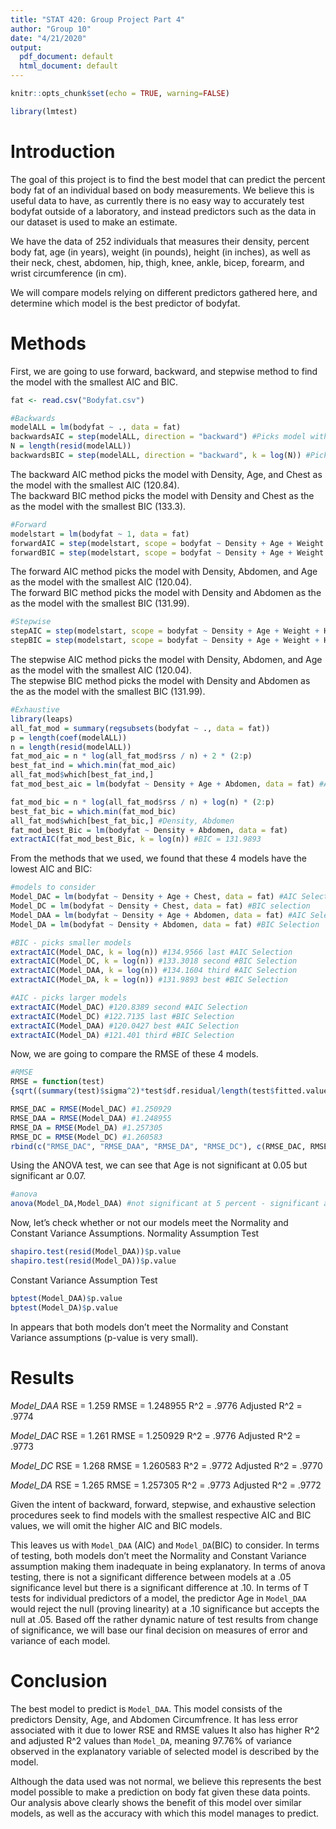 ```yaml
---
title: "STAT 420: Group Project Part 4"
author: "Group 10"
date: "4/21/2020"
output:
  pdf_document: default
  html_document: default
---
```


```r
knitr::opts_chunk$set(echo = TRUE, warning=FALSE)
```
```r
library(lmtest)
```

# Introduction
The goal of this project is to find the best model that can predict the percent body fat of an individual based on body measurements. We believe this is useful data to have, as currently there is no easy way to accurately test bodyfat outside of a laboratory, and instead predictors such as the data in our dataset is used to make an estimate. 


We have the data of 252 individuals that measures their density, percent body fat, age (in years), weight (in pounds), height (in inches), as well as their neck, chest, abdomen, hip, thigh, knee, ankle, bicep, forearm, and wrist circumference (in cm).  

We will compare models relying on different predictors gathered here, and determine which model is the best predictor of bodyfat. 


# Methods
First, we are going to use forward, backward, and stepwise method to find the model with the smallest AIC and BIC.
```r
fat <- read.csv("Bodyfat.csv")

#Backwards 
modelALL = lm(bodyfat ~ ., data = fat)
backwardsAIC = step(modelALL, direction = "backward") #Picks model with predictors Density Age and Chest #AIC = 120.84
N = length(resid(modelALL))
backwardsBIC = step(modelALL, direction = "backward", k = log(N)) #Picks Density and Chest #BIC= 133.3
```
The backward AIC method picks the model with Density, Age, and Chest as the model with the smallest AIC (120.84).  
The backward BIC method picks the model with Density and Chest as the as the model with the smallest BIC (133.3).

```r
#Forward
modelstart = lm(bodyfat ~ 1, data = fat)
forwardAIC = step(modelstart, scope = bodyfat ~ Density + Age + Weight + Height + Neck + Chest + Abdomen + Hip + Thigh + Knee + Ankle + Biceps + Forearm, direction = "forward") #Chooses model with parameters Density Abdomen and Age #AIC = 120.04
forwardBIC = step(modelstart, scope = bodyfat ~ Density + Age + Weight + Height + Neck + Chest + Abdomen + Hip + Thigh + Knee + Ankle + Biceps + Forearm, direction = "forward", k = log(N)) #Chooses model with parameters Density and Abdomen #BIC = 131.99
```
The forward AIC method picks the model with Density, Abdomen, and Age as the model with the smallest AIC (120.04).  
The forward BIC method picks the model with Density and Abdomen as the as the model with the smallest BIC (131.99).

```r
#Stepwise 
stepAIC = step(modelstart, scope = bodyfat ~ Density + Age + Weight + Height + Neck + Chest + Abdomen + Hip + Thigh + Knee + Ankle + Biceps + Forearm, direction = "both") #Model includes predictors Density, Age, Abdomen AIC = 120.04
stepBIC = step(modelstart, scope = bodyfat ~ Density + Age + Weight + Height + Neck + Chest + Abdomen + Hip + Thigh + Knee + Ankle + Biceps + Forearm, direction = "both", k = log(N)) #Density and Abdomen BIC = 131.99
```
The stepwise AIC method picks the model with Density, Abdomen, and Age as the model with the smallest AIC (120.04).  
The stepwise BIC method picks the model with Density and Abdomen as the as the model with the smallest BIC (131.99).

```r
#Exhaustive
library(leaps)
all_fat_mod = summary(regsubsets(bodyfat ~ ., data = fat))
p = length(coef(modelALL))
n = length(resid(modelALL))
fat_mod_aic = n * log(all_fat_mod$rss / n) + 2 * (2:p)
best_fat_ind = which.min(fat_mod_aic)
all_fat_mod$which[best_fat_ind,]
fat_mod_best_aic = lm(bodyfat ~ Density + Age + Abdomen, data = fat) #AIC = 120.0427

fat_mod_bic = n * log(all_fat_mod$rss / n) + log(n) * (2:p)
best_fat_bic = which.min(fat_mod_bic)
all_fat_mod$which[best_fat_bic,] #Density, Abdomen 
fat_mod_best_Bic = lm(bodyfat ~ Density + Abdomen, data = fat) 
extractAIC(fat_mod_best_Bic, k = log(n)) #BIC = 131.9893
```

From the methods that we used, we found that these 4 models have the lowest AIC and BIC:
```r
#models to consider
Model_DAC = lm(bodyfat ~ Density + Age + Chest, data = fat) #AIC Selection
Model_DC = lm(bodyfat ~ Density + Chest, data = fat) #BIC selection
Model_DAA = lm(bodyfat ~ Density + Age + Abdomen, data = fat) #AIC Selection
Model_DA = lm(bodyfat ~ Density + Abdomen, data = fat) #BIC Selection
```

```r
#BIC - picks smaller models
extractAIC(Model_DAC, k = log(n)) #134.9566 last #AIC Selection
extractAIC(Model_DC, k = log(n)) #133.3018 second #BIC Selection
extractAIC(Model_DAA, k = log(n)) #134.1604 third #AIC Selection
extractAIC(Model_DA, k = log(n)) #131.9893 best #BIC Selection

#AIC - picks larger models
extractAIC(Model_DAC) #120.8389 second #AIC Selection
extractAIC(Model_DC) #122.7135 last #BIC Selection
extractAIC(Model_DAA) #120.0427 best #AIC Selection
extractAIC(Model_DA) #121.401 third #BIC Selection
```

Now, we are going to compare the RMSE of these 4 models.
```r
#RMSE
RMSE = function(test)
{sqrt((summary(test)$sigma^2)*test$df.residual/length(test$fitted.values))}

RMSE_DAC = RMSE(Model_DAC) #1.250929
RMSE_DAA = RMSE(Model_DAA) #1.248955
RMSE_DA = RMSE(Model_DA) #1.257305
RMSE_DC = RMSE(Model_DC) #1.260583
rbind(c("RMSE_DAC", "RMSE_DAA", "RMSE_DA", "RMSE_DC"), c(RMSE_DAC, RMSE_DAA, RMSE_DA, RMSE_DC))
```

Using the ANOVA test, we can see that Age is not significant at 0.05 but significant ar 0.07.
```r
#anova 
anova(Model_DA,Model_DAA) #not significant at 5 percent - significant at 7
```

Now, let's check whether or not our models meet the Normality and Constant Variance Assumptions.
Normality Assumption Test
```r
shapiro.test(resid(Model_DAA))$p.value
shapiro.test(resid(Model_DA))$p.value
```
Constant Variance Assumption Test
```r
bptest(Model_DAA)$p.value
bptest(Model_DA)$p.value
```
In appears that both models don't meet the Normality and Constant Variance assumptions (p-value is very small).

# Results

*Model_DAA*
RSE = 1.259
RMSE = 1.248955
R^2 = .9776
Adjusted R^2 = .9774

*Model_DAC*
RSE = 1.261
RMSE = 1.250929
R^2 = .9776
Adjusted R^2 = .9773

*Model_DC*
RSE = 1.268
RMSE = 1.260583
R^2 = .9772
Adjusted R^2 = .9770

*Model_DA*
RSE = 1.265
RMSE = 1.257305
R^2 = .9773
Adjusted R^2 = .9772

Given the intent of backward, forward, stepwise, and exhaustive selection procedures seek to find models with the smallest respective AIC and BIC values, we will omit the higher AIC and BIC models. 

This leaves us with `Model_DAA` (AIC) and `Model_DA`(BIC) to consider. 
In terms of testing, both models don't meet the Normality and Constant Variance assumption making them inadequate in being explanatory. In terms of anova testing, there is not a significant difference between models at a .05 significance level but there is a significant difference at .10. In terms of T tests for individual predictors of a model, the predictor Age in `Model_DAA` would reject the null (proving linearity) at a .10 significance but accepts the null at .05. Based off the rather dynamic nature of test results from change of significance, we will base our final decision on measures of error and variance of each model. 

# Conclusion

The best model to predict is `Model_DAA`. This model consists of the predictors Density, Age, and Abdomen Circumfrence. It has less error associated with it due to lower RSE and RMSE values It also has higher R^2 and adjusted R^2 values than `Model_DA`, meaning 97.76% of variance observed in the explanatory variable of selected model is described by the model.

Although the data used was not normal, we believe this represents the best model possible to make a prediction on body fat given these data points. Our analysis above clearly shows the benefit of this model over similar models, as well as the accuracy with which this model manages to predict.

